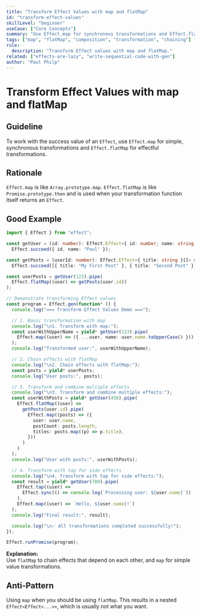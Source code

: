 ```yaml
---
title: "Transform Effect Values with map and flatMap"
id: "transform-effect-values"
skillLevel: "beginner"
useCase: ["Core Concepts"]
summary: "Use Effect.map for synchronous transformations and Effect.flatMap to chain operations that return another Effect."
tags: ["map", "flatMap", "composition", "transformation", "chaining"]
rule:
  description: "Transform Effect values with map and flatMap."
related: ["effects-are-lazy", "write-sequential-code-with-gen"]
author: "Paul Philp"
---
```


# Transform Effect Values with map and flatMap

## Guideline

To work with the success value of an `Effect`, use `Effect.map` for simple,
synchronous transformations and `Effect.flatMap` for effectful transformations.

## Rationale

`Effect.map` is like `Array.prototype.map`. `Effect.flatMap` is like
`Promise.prototype.then` and is used when your transformation function itself
returns an `Effect`.

## Good Example

```typescript
import { Effect } from "effect";

const getUser = (id: number): Effect.Effect<{ id: number; name: string }> =>
  Effect.succeed({ id, name: "Paul" });

const getPosts = (userId: number): Effect.Effect<{ title: string }[]> =>
  Effect.succeed([{ title: "My First Post" }, { title: "Second Post" }]);

const userPosts = getUser(123).pipe(
  Effect.flatMap((user) => getPosts(user.id))
);

// Demonstrate transforming Effect values
const program = Effect.gen(function* () {
  console.log("=== Transform Effect Values Demo ===");

  // 1. Basic transformation with map
  console.log("\n1. Transform with map:");
  const userWithUpperName = yield* getUser(123).pipe(
    Effect.map((user) => ({ ...user, name: user.name.toUpperCase() }))
  );
  console.log("Transformed user:", userWithUpperName);

  // 2. Chain effects with flatMap
  console.log("\n2. Chain effects with flatMap:");
  const posts = yield* userPosts;
  console.log("User posts:", posts);

  // 3. Transform and combine multiple effects
  console.log("\n3. Transform and combine multiple effects:");
  const userWithPosts = yield* getUser(456).pipe(
    Effect.flatMap((user) =>
      getPosts(user.id).pipe(
        Effect.map((posts) => ({
          user: user.name,
          postCount: posts.length,
          titles: posts.map((p) => p.title),
        }))
      )
    )
  );
  console.log("User with posts:", userWithPosts);

  // 4. Transform with tap for side effects
  console.log("\n4. Transform with tap for side effects:");
  const result = yield* getUser(789).pipe(
    Effect.tap((user) =>
      Effect.sync(() => console.log(`Processing user: ${user.name}`))
    ),
    Effect.map((user) => `Hello, ${user.name}!`)
  );
  console.log("Final result:", result);

  console.log("\n✅ All transformations completed successfully!");
});

Effect.runPromise(program);

```

**Explanation:**  
Use `flatMap` to chain effects that depend on each other, and `map` for
simple value transformations.

## Anti-Pattern

Using `map` when you should be using `flatMap`. This results in a nested
`Effect<Effect<...>>`, which is usually not what you want.
